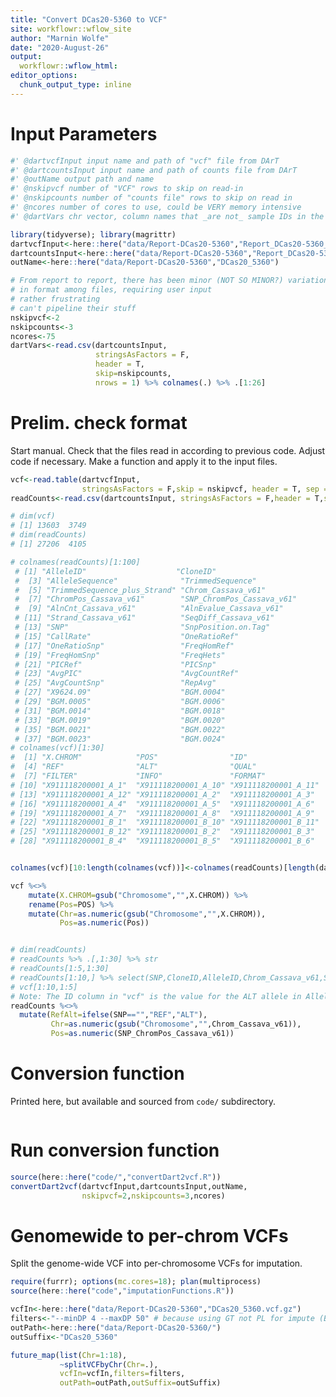 ```yaml
---
title: "Convert DCas20-5360 to VCF"
site: workflowr::wflow_site
author: "Marnin Wolfe"
date: "2020-August-26"
output: 
  workflowr::wflow_html:
editor_options:
  chunk_output_type: inline
---
```


# Input Parameters
```r
#' @dartvcfInput input name and path of "vcf" file from DArT
#' @dartcountsInput input name and path of counts file from DArT
#' @outName output path and name
#' @nskipvcf number of "VCF" rows to skip on read-in
#' @nskipcounts number of "counts file" rows to skip on read in
#' @ncores number of cores to use, could be VERY memory intensive
#' @dartVars chr vector, column names that _are not_ sample IDs in the read-counts file. I use this internally to assign the sampleIDs in the VCF file

library(tidyverse); library(magrittr)
dartvcfInput<-here::here("data/Report-DCas20-5360","Report_DCas20-5360_SNP_VCF_Version_6.csv")
dartcountsInput<-here::here("data/Report-DCas20-5360","Report_DCas20-5360_SNP_Counts_Version_6_final.csv")
outName<-here::here("data/Report-DCas20-5360","DCas20_5360")

# From report to report, there has been minor (NOT SO MINOR?) variation
# in format among files, requiring user input
# rather frustrating
# can't pipeline their stuff
nskipvcf<-2 
nskipcounts<-3
ncores<-75
dartVars<-read.csv(dartcountsInput, 
                   stringsAsFactors = F,
                   header = T,
                   skip=nskipcounts,
                   nrows = 1) %>% colnames(.) %>% .[1:26] 

```

# Prelim. check format

Start manual. Check that the files read in according to previous code. Adjust code if necessary. Make a function and apply it to the input files.

```r
vcf<-read.table(dartvcfInput,
                stringsAsFactors = F,skip = nskipvcf, header = T, sep = "\t", comment.char = "")
readCounts<-read.csv(dartcountsInput, stringsAsFactors = F,header = T,skip=nskipcounts)

# dim(vcf) 
# [1] 13603  3749
# dim(readCounts) 
# [1] 27206  4105

# colnames(readCounts)[1:100]
 # [1] "AlleleID"                    "CloneID"                    
 #  [3] "AlleleSequence"              "TrimmedSequence"            
 #  [5] "TrimmedSequence_plus_Strand" "Chrom_Cassava_v61"          
 #  [7] "ChromPos_Cassava_v61"        "SNP_ChromPos_Cassava_v61"   
 #  [9] "AlnCnt_Cassava_v61"          "AlnEvalue_Cassava_v61"      
 # [11] "Strand_Cassava_v61"          "SeqDiff_Cassava_v61"        
 # [13] "SNP"                         "SnpPosition.on.Tag"         
 # [15] "CallRate"                    "OneRatioRef"                
 # [17] "OneRatioSnp"                 "FreqHomRef"                 
 # [19] "FreqHomSnp"                  "FreqHets"                   
 # [21] "PICRef"                      "PICSnp"                     
 # [23] "AvgPIC"                      "AvgCountRef"                
 # [25] "AvgCountSnp"                 "RepAvg"                     
 # [27] "X9624.09"                    "BGM.0004" 
 # [29] "BGM.0005"                    "BGM.0006"                   
 # [31] "BGM.0014"                    "BGM.0018"                   
 # [33] "BGM.0019"                    "BGM.0020"                   
 # [35] "BGM.0021"                    "BGM.0022"                   
 # [37] "BGM.0023"                    "BGM.0024" 
# colnames(vcf)[1:30]
#  [1] "X.CHROM"            "POS"                "ID"                
#  [4] "REF"                "ALT"                "QUAL"              
#  [7] "FILTER"             "INFO"               "FORMAT"            
# [10] "X911118200001_A_1"  "X911118200001_A_10" "X911118200001_A_11"
# [13] "X911118200001_A_12" "X911118200001_A_2"  "X911118200001_A_3" 
# [16] "X911118200001_A_4"  "X911118200001_A_5"  "X911118200001_A_6" 
# [19] "X911118200001_A_7"  "X911118200001_A_8"  "X911118200001_A_9" 
# [22] "X911118200001_B_1"  "X911118200001_B_10" "X911118200001_B_11"
# [25] "X911118200001_B_12" "X911118200001_B_2"  "X911118200001_B_3" 
# [28] "X911118200001_B_4"  "X911118200001_B_5"  "X911118200001_B_6" 


colnames(vcf)[10:length(colnames(vcf))]<-colnames(readCounts)[length(dartVars):length(colnames(readCounts))]

vcf %<>% 
    mutate(X.CHROM=gsub("Chromosome","",X.CHROM)) %>% 
    rename(Pos=POS) %>% 
    mutate(Chr=as.numeric(gsub("Chromosome","",X.CHROM)),
           Pos=as.numeric(Pos)) 


# dim(readCounts)
# readCounts %>% .[,1:30] %>% str
# readCounts[1:5,1:30]
# readCounts[1:10,] %>% select(SNP,CloneID,AlleleID,Chrom_Cassava_v61,SNP_ChromPos_Cassava_v61)
# vcf[1:10,1:5]
# Note: The ID column in "vcf" is the value for the ALT allele in AlleleID of "readCounts"
readCounts %<>% 
  mutate(RefAlt=ifelse(SNP=="","REF","ALT"),
         Chr=as.numeric(gsub("Chromosome","",Chrom_Cassava_v61)),
         Pos=as.numeric(SNP_ChromPos_Cassava_v61))
```

# Conversion function
Printed here, but available and sourced from `code/` subdirectory.
```r
```


# Run conversion function
```r
source(here::here("code/","convertDart2vcf.R"))
convertDart2vcf(dartvcfInput,dartcountsInput,outName,
                nskipvcf=2,nskipcounts=3,ncores)
```

# Genomewide to per-chrom VCFs

Split the genome-wide VCF into per-chromosome VCFs for imputation.

```r
require(furrr); options(mc.cores=18); plan(multiprocess)
source(here::here("code","imputationFunctions.R"))

vcfIn<-here::here("data/Report-DCas20-5360","DCas20_5360.vcf.gz")
filters<-"--minDP 4 --maxDP 50" # because using GT not PL for impute (Beagle5)
outPath<-here::here("data/Report-DCas20-5360/")
outSuffix<-"DCas20_5360"

future_map(list(Chr=1:18),
           ~splitVCFbyChr(Chr=.),
           vcfIn=vcfIn,filters=filters,
           outPath=outPath,outSuffix=outSuffix)
```
